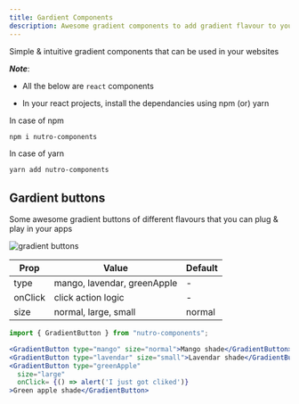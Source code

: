 ```yaml
---
title: Gardient Components
description: Awesome gradient components to add gradient flavour to your websites
---
```


Simple & intuitive gradient components that can be used in your websites

_**Note**_:

- All the below are `react` components

- In your react projects, install the dependancies using npm (or) yarn

In case of npm

```bash
npm i nutro-components
```

In case of yarn

```bash
yarn add nutro-components
```

## Gardient buttons

Some awesome gradient buttons of different flavours that you can plug & play in your apps

<img src="./images/gradientButtons.png" alt="gradient buttons" />


| Prop    | Value                       | Default |
| ------- | --------------------------- | ------- |
| type    | mango, lavendar, greenApple | -       |
| onClick | click action logic          | -       |
| size    | normal, large, small        | normal  |

```jsx
import { GradientButton } from "nutro-components";

<GradientButton type="mango" size="normal">Mango shade</GradientButton>
<GradientButton type="lavendar" size="small">Lavendar shade</GradientButton>
<GradientButton type="greenApple"
  size="large"
  onClick= {() => alert('I just got cliked')}
>Green apple shade</GradientButton>
```
